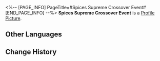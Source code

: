 <%-- [PAGE_INFO]
PageTitle=#Spices Supreme Crossover Event#
[END_PAGE_INFO] --%>
{{Item Infobox
|id          = 140256
|image       = Item Spices Supreme Crossover Event.png
|type        = Mission Item
|invCategory = Missions
|rarity      = 3
|effect      = 
|description = The Special Combo Set that Spices Supreme has produced serves to prove that the Alley is still a strong contender, and is highly competitive as a food street.
}}
'''Spices Supreme Crossover Event''' is a [[Profile Picture]].

==Other Languages==
{{Other Languages
|en   = Spices Supreme Crossover Event
|zhs  = 尚滋味的联动活动
|zht  = 尚滋味的聯名活動
|ja   = 尚滋味の共同企画
|ko   = 자미성 콜라보 이벤트
|es   = Evento de colaboración de Especias Supremas
|fr   = Collaboration avec Épices suprêmes
|ru   = Совместная акция с «Величайшими специями»
|th   = กิจกรรมคอลแลปของ Spices Supreme
|vi   = Sự Kiện Liên Kết Gia Vị Thượng Đẳng
|de   = Gemeinschaftsaktion mit Das Höchste der Gewürze
|id   = Event Kolaborasi Spices Supreme
|pt   = Evento Cruzado do Explosão de Temperos
}}

==Change History==
{{Change History|1.3}}